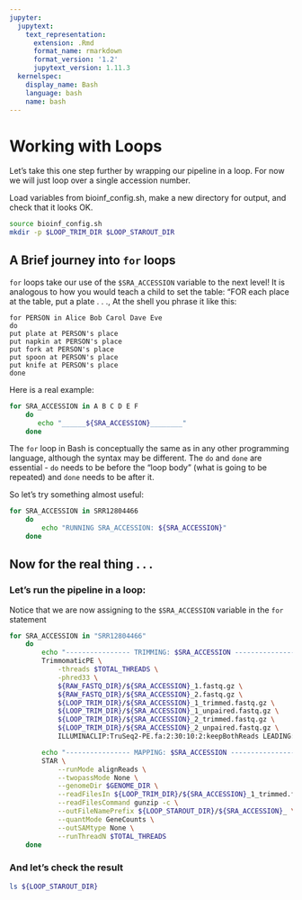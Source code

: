 ```yaml
---
jupyter:
  jupytext:
    text_representation:
      extension: .Rmd
      format_name: rmarkdown
      format_version: '1.2'
      jupytext_version: 1.11.3
  kernelspec:
    display_name: Bash
    language: bash
    name: bash
---
```


# Working with Loops

Let's take this one step further by wrapping our pipeline in a loop. For now we will just loop over a single accession number.

Load variables from bioinf_config.sh, make a new directory for output, and check that it looks OK.

```bash
source bioinf_config.sh
mkdir -p $LOOP_TRIM_DIR $LOOP_STAROUT_DIR
```

## A Brief journey into `for` loops
`for` loops take our use of the `$SRA_ACCESSION` variable to the next level! It is analogous to how you would teach a child to set the table: "FOR each place at the table, put a plate . . .,
At the shell you phrase it like this:

    for PERSON in Alice Bob Carol Dave Eve
    do
    put plate at PERSON's place
    put napkin at PERSON's place
    put fork at PERSON's place
    put spoon at PERSON's place
    put knife at PERSON's place
    done

Here is a real example:

```bash
for SRA_ACCESSION in A B C D E F
    do
       echo "______${SRA_ACCESSION}________"
    done
```

The `for` loop in Bash is conceptually the same as in any other programming language, although the syntax may be different.  The `do` and `done` are essential - `do` needs to be before the "loop body" (what is going to be repeated) and `done` needs to be after it.

So let's try something almost useful:

```bash
for SRA_ACCESSION in SRR12804466
    do
        echo "RUNNING SRA_ACCESSION: ${SRA_ACCESSION}"
    done
```

## Now for the real thing . . .
### Let's run the pipeline in a loop:
Notice that we are now assigning to the `$SRA_ACCESSION` variable in the `for` statement

```bash
for SRA_ACCESSION in "SRR12804466" 
    do
        echo "---------------- TRIMMING: $SRA_ACCESSION ----------------"
        TrimmomaticPE \
            -threads $TOTAL_THREADS \
            -phred33 \
            ${RAW_FASTQ_DIR}/${SRA_ACCESSION}_1.fastq.gz \
            ${RAW_FASTQ_DIR}/${SRA_ACCESSION}_2.fastq.gz \
            ${LOOP_TRIM_DIR}/${SRA_ACCESSION}_1_trimmed.fastq.gz \
            ${LOOP_TRIM_DIR}/${SRA_ACCESSION}_1_unpaired.fastq.gz \
            ${LOOP_TRIM_DIR}/${SRA_ACCESSION}_2_trimmed.fastq.gz \
            ${LOOP_TRIM_DIR}/${SRA_ACCESSION}_2_unpaired.fastq.gz \
            ILLUMINACLIP:TruSeq2-PE.fa:2:30:10:2:keepBothReads LEADING:3 TRAILING:3 MINLEN:36

        echo "---------------- MAPPING: $SRA_ACCESSION ----------------"
        STAR \
            --runMode alignReads \
            --twopassMode None \
            --genomeDir $GENOME_DIR \
            --readFilesIn ${LOOP_TRIM_DIR}/${SRA_ACCESSION}_1_trimmed.fastq.gz ${LOOP_TRIM_DIR}/${SRA_ACCESSION}_2_trimmed.fastq.gz \
            --readFilesCommand gunzip -c \
            --outFileNamePrefix ${LOOP_STAROUT_DIR}/${SRA_ACCESSION}_ \
            --quantMode GeneCounts \
            --outSAMtype None \
            --runThreadN $TOTAL_THREADS
    done
```

### And let's check the result

```bash
ls ${LOOP_STAROUT_DIR}
```

